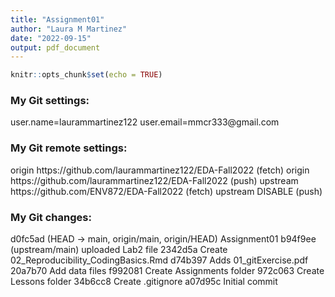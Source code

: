 ```yaml
---
title: "Assignment01"
author: "Laura M Martinez"
date: "2022-09-15"
output: pdf_document
---
```


```r
knitr::opts_chunk$set(echo = TRUE)
```

### My Git settings:
user.name=laurammartinez122
user.email=mmcr333@gmail.com

### My Git remote settings:
origin  https://github.com/laurammartinez122/EDA-Fall2022 (fetch)
origin  https://github.com/laurammartinez122/EDA-Fall2022 (push)
upstream        https://github.com/ENV872/EDA-Fall2022 (fetch)
upstream        DISABLE (push)

### My Git changes:
d0fc5ad (HEAD -> main, origin/main, origin/HEAD) Assignment01
b94f9ee (upstream/main) uploaded Lab2 file
2342d5a Create 02_Reproducibility_CodingBasics.Rmd
d74b397 Adds 01_gitExercise.pdf
20a7b70 Add data files
f992081 Create Assignments folder
972c063 Create Lessons folder
34b6cc8 Create .gitignore
a07d95c Initial commit